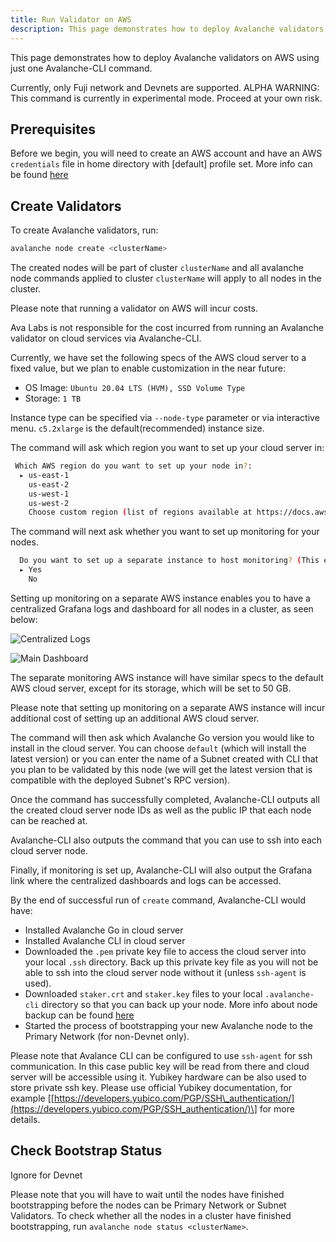 ```yaml
---
title: Run Validator on AWS
description: This page demonstrates how to deploy Avalanche validators on AWS using just one Avalanche-CLI command.
---
```


This page demonstrates how to deploy Avalanche validators on AWS using just one Avalanche-CLI command.

<Callout title="Note">
Currently, only Fuji network and Devnets are supported.
</Callout>

<Callout type="warn">
ALPHA WARNING: This command is currently in experimental mode. Proceed at your own risk.
</Callout>

## Prerequisites

Before we begin, you will need to create an AWS account and have an AWS `credentials` file in home directory with \[default\] profile set. More info can be found [here](https://docs.aws.amazon.com/sdkref/latest/guide/file-format.html#file-format-creds)

## Create Validators

To create Avalanche validators, run:

```bash
avalanche node create <clusterName>
```

The created nodes will be part of cluster `clusterName` and all avalanche node commands applied to cluster `clusterName` will apply to all nodes in the cluster.

<Callout title="Note">
Please note that running a validator on AWS will incur costs.

Ava Labs is not responsible for the cost incurred from running an Avalanche validator on cloud services via Avalanche-CLI.
</Callout>

Currently, we have set the following specs of the AWS cloud server to a fixed value, but we plan to enable customization in the near future:

- OS Image: `Ubuntu 20.04 LTS (HVM), SSD Volume Type`
- Storage: `1 TB`

Instance type can be specified via `--node-type` parameter or via interactive menu. `c5.2xlarge` is the default(recommended) instance size.

The command will ask which region you want to set up your cloud server in:

```bash
 Which AWS region do you want to set up your node in?: 
  ▸ us-east-1
    us-east-2
    us-west-1
    us-west-2
    Choose custom region (list of regions available at https://docs.aws.amazon.com/AWSEC2/latest/UserGuide/using-regions-availability-zones.html)
```

The command will next ask whether you want to set up monitoring for your nodes.

```bash
  Do you want to set up a separate instance to host monitoring? (This enables you to monitor all your set up instances in one dashboard): 
  ▸ Yes
    No
```

Setting up monitoring on a separate AWS instance enables you to have a centralized Grafana logs and dashboard for all nodes in a cluster, as seen below:

![Centralized Logs](/images/centralized-logs.png)

![Main Dashboard](/images/run-validators1.png)

The separate monitoring AWS instance will have similar specs to the default AWS cloud server, except for its storage, which will be set to 50 GB.

Please note that setting up monitoring on a separate AWS instance will incur additional cost of setting up an additional AWS cloud server.

The command will then ask which Avalanche Go version you would like to install in the cloud server. You can choose `default` (which will install the latest version) or you can enter the name of a Subnet created with CLI that you plan to be validated by this node (we will get the latest version that is compatible with the deployed Subnet's RPC version).

Once the command has successfully completed, Avalanche-CLI outputs all the created cloud server node IDs as well as the public IP that each node can be reached at.

Avalanche-CLI also outputs the command that you can use to ssh into each cloud server node.

Finally, if monitoring is set up, Avalanche-CLI will also output the Grafana link where the 
centralized dashboards and logs can be accessed.

By the end of successful run of `create` command, Avalanche-CLI would have:

- Installed Avalanche Go in cloud server
- Installed Avalanche CLI in cloud server
- Downloaded the `.pem` private key file to access the cloud server into your local `.ssh` directory. Back up this private key file as you will not be able to ssh into the cloud server node without it (unless `ssh-agent` is used).
- Downloaded `staker.crt` and `staker.key` files to your local `.avalanche-cli` directory so that you can back up your node. More info about node backup can be found [here](/docs/nodes/maintain/backup-restore)
- Started the process of bootstrapping your new Avalanche node to the Primary Network (for non-Devnet only).

Please note that Avalance CLI can be configured to use `ssh-agent` for ssh communication. In this case public key will be read from there and cloud server will be accessible using it. Yubikey hardware can be also used to store private ssh key. Please use official Yubikey documentation, for example \[[https://developers.yubico.com/PGP/SSH\_authentication/](https://developers.yubico.com/PGP/SSH_authentication/)\] for more details.

Check Bootstrap Status[​](#check-bootstrap-status "Direct link to heading")
---------------------------------------------------------------------------

<Callout title="Note">
Ignore for Devnet
</Callout>

Please note that you will have to wait until the nodes have finished bootstrapping before the nodes can be Primary Network or Subnet Validators. To check whether all the nodes in a cluster have finished bootstrapping, run `avalanche node status <clusterName>`.

